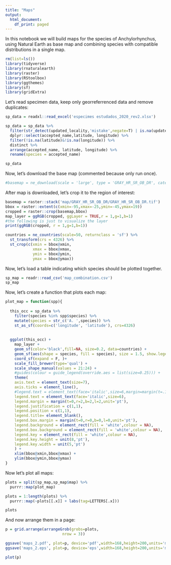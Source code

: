 ```yaml
---
title: "Maps"
output:
  html_document:
    df_print: paged
---
```

In this notebook we will build maps for the species of Anchylorhynchus, using Natural Earth as base map and combining species with compatible distributions in a single map.

```r
rm(list=ls())
library(tidyverse)
library(rnaturalearth)
library(raster)
library(RStoolbox)
library(ggthemes)
library(sf)
library(gridExtra)
```

Let's read specimen data, keep only georreferrenced data and remove duplicates:

```r
sp_data = readxl::read_excel('especimes estudados_2020_rev2.xlsx')

sp_data = sp_data %>%
  filter(str_detect(updated_locality,'mistake',negate=T) | is.na(updated_locality)) %>%
  dplyr::select(accepted_name,latitude, longitude) %>%
  filter(!is.na(latitude)&!is.na(longitude)) %>%
  distinct %>%
  arrange(accepted_name, latitude, longitude) %>%
  rename(species = accepted_name)

sp_data
```

Now, let's download the base map (commented because only run once).

```r
#basemap = ne_download(scale = 'large', type = 'GRAY_HR_SR_OB_DR', category = 'raster', destdir = './map')
```
After map is downloaded, let's crop it to the region of interest:
```r
basemap = raster::stack('map/GRAY_HR_SR_OB_DR/GRAY_HR_SR_OB_DR.tif')
bbox = raster::extent(c(xmin=-95,xmax=-25,ymin=-45,ymax=19))
cropped = raster::crop(basemap,bbox)
map_layer = ggRGB(cropped, ggLayer = TRUE,r = 1,g=1,b=1)
#the following is just to visualize the layer
print(ggRGB(cropped, r = 1,g=1,b=1))

countries = ne_countries(scale=50, returnclass = 'sf') %>%
  st_transform(crs = 4326) %>%
  st_crop(c(xmin = bbox@xmin,
            xmax = bbox@xmax,
            ymin = bbox@ymin,
            ymax = bbox@ymax))
```

Now, let's load a table indicating which species should be plotted together.

```r
sp_map = readr::read_csv('map_combination.csv')
sp_map
```


Now, let's create a function that plots each map:

```r
plot_map = function(spp){
  
  this_occ = sp_data %>% 
    filter(species %in% spp$species) %>%
    mutate(species = str_c('A. ',species)) %>%
    st_as_sf(coords=c('longitude', 'latitude'), crs=4326)
    
  
  ggplot(this_occ) +
    map_layer +
    geom_sf(color='black',fill=NA, size=0.2, data=countries) +
    geom_sf(aes(shape = species, fill = species), size = 1.5, show.legend = "point") +
    coord_sf(expand = F, )+
    scale_fill_brewer(type='qual') +
    scale_shape_manual(values = 21:24) +
    #guides(colour = guide_legend(override.aes = list(size=0.25))) +
    theme(
    axis.text = element_text(size=7), 
    axis.ticks = element_line(),
    #legend.text = element_text(face='italic',size=6,margin=margin(t=.1,r=0,b=.1,l=.1,unit='pt')),
    legend.text = element_text(face='italic',size=6),
    legend.margin = margin(t=0,r=2,b=2,l=2,unit='pt'),
    legend.justification = c(1,1),
    legend.position = c(1,1),
    legend.title= element_blank(),
    legend.box.margin = margin(t=0,r=0,b=0,l=0,unit='pt'),
    legend.background = element_rect(fill = 'white',colour = NA),
    legend.box.background = element_rect(fill = 'white',colour = NA),
    legend.key = element_rect(fill = 'white',colour = NA),
    legend.key.height = unit(8,'pt'),
    legend.key.width = unit(5,'pt')
    ) +
    xlim(bbox@xmin,bbox@xmax) +
    ylim(bbox@ymin,bbox@ymax) 
}
```


Now let's plot all maps:
```r
plots = split(sp_map,sp_map$map) %>%
  purrr::map(plot_map)

plots = 1:length(plots) %>%
  purrr::map(~plots[[.x]] + labs(tag=LETTERS[.x]))

plots 
```

And now arrange them in a page:


```r
p = grid.arrange(arrangeGrob(grobs=plots, 
                         nrow = 3))

ggsave('maps_2.pdf', plot=p, device='pdf',width=168,height=200,units='mm',useDingbats=F)
ggsave('maps_2.eps', plot=p, device='eps',width=168,height=200,units='mm')

plot(p)
```





